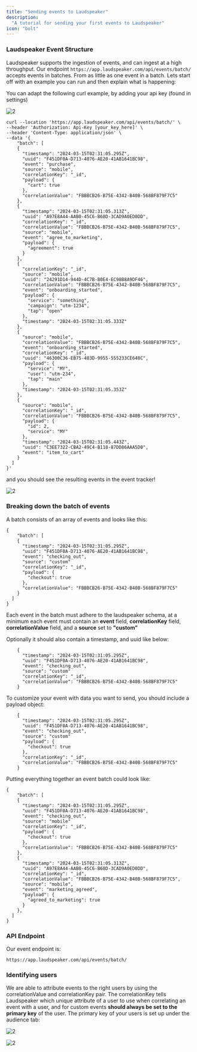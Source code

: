 ```yaml
---
title: "Sending events to Laudspeaker"
description:
  "A tutorial for sending your first events to Laudspeaker"
icon: "bolt"
---
```


### Laudspeaker Event Structure

Laudspeaker supports the ingestion of events, and can ingest at a high throughput. Our endpoint `https://app.laudspeaker.com/api/events/batch/` accepts events in batches. From as little as one event in a batch. Lets start off with an example you can run and then explain what is happening:

You can adapt the following curl example, by adding your api key (found in settings)

![2](/images/guides/getting-started/api_key.png)



```
curl --location 'https://app.laudspeaker.com/api/events/batch/' \
--header 'Authorization: Api-Key [your_key_here]' \
--header 'Content-Type: application/json' \
--data '{
    "batch": [
    {
      "timestamp": "2024-03-15T02:31:05.295Z",
      "uuid": "F451DF0A-D713-4076-AE20-41AB1641BC98",
      "event": "purchase",
      "source": "mobile",
      "correlationKey": "_id",
      "payload": {
        "cart": true
      },
      "correlationValue": "FBBBCB26-B75E-4342-B40B-568BF879F7C5"
    },
    {
      "timestamp": "2024-03-15T02:31:05.313Z",
      "uuid": "A97E8A44-AAB0-45C6-B68D-3CAD9A0ED0DD",
      "correlationKey": "_id",
      "correlationValue": "FBBBCB26-B75E-4342-B40B-568BF879F7C5",
      "source": "mobile",
      "event": "agree_to_marketing",
      "payload": {
        "agreement": true
      }
    },
    {
      "correlationKey": "_id",
      "source": "mobile",
      "uuid": "24291D14-944D-4C7B-B0E4-EC98B8A9DF46",
      "correlationValue": "FBBBCB26-B75E-4342-B40B-568BF879F7C5",
      "event": "onboarding_started",
      "payload": {
        "service": "something",
        "campaign": "utm-1234",
        "tap": "open"
      },
      "timestamp": "2024-03-15T02:31:05.333Z"
    },
    {
      "source": "mobile",
      "correlationValue": "FBBBCB26-B75E-4342-B40B-568BF879F7C5",
      "event": "onboarding_started",
      "correlationKey": "_id",
      "uuid": "46300C36-EB75-483D-9955-555233CE648C",
      "payload": {
        "service": "MY",
        "user": "utm-234",
        "tap": "main"
      },
      "timestamp": "2024-03-15T02:31:05.353Z"
    },
    {
      "source": "mobile",
      "correlationKey": "_id",
      "correlationValue": "FBBBCB26-B75E-4342-B40B-568BF879F7C5",
      "payload": {
        "id": 2,
        "service": "MY"
      },
      "timestamp": "2024-03-15T02:31:05.443Z",
      "uuid": "C3EE7322-CBA2-49C4-B118-87DD86AAA5D0",
      "event": "item_to_cart"
    }
  ]
}'

```

and you should see the resulting events in the event tracker!

![2](/images/guides/getting-started/example_events.png)

### Breaking down the batch of events

A batch consists of an array of events and looks like this:

```
{
    "batch": [
    {
      "timestamp": "2024-03-15T02:31:05.295Z",
      "uuid": "F451DF0A-D713-4076-AE20-41AB1641BC98",
      "event": "checking_out",
      "source": "custom"
      "correlationKey": "_id",
      "payload": {
        "checkout": true
      },
      "correlationValue": "FBBBCB26-B75E-4342-B40B-568BF879F7C5"
    }
  ]
}
```

Each event in the batch must adhere to the laudspeaker schema, at a minimum each event must contain an **event** field, **correlationKey** field, **correlationValue** field, and a **source** set to **"custom"**

Optionally it should also contain a timestamp, and uuid like below:

```
    {
      "timestamp": "2024-03-15T02:31:05.295Z",
      "uuid": "F451DF0A-D713-4076-AE20-41AB1641BC98",
      "event": "checking_out",
      "source": "custom"
      "correlationKey": "_id",
      "correlationValue": "FBBBCB26-B75E-4342-B40B-568BF879F7C5"
    }

```

To customize your event with data you want to send, you should include a payload object:

```
    {
      "timestamp": "2024-03-15T02:31:05.295Z",
      "uuid": "F451DF0A-D713-4076-AE20-41AB1641BC98",
      "event": "checking_out",
      "source": "custom"
      "payload": {
        "checkout": true
      },
      "correlationKey": "_id",
      "correlationValue": "FBBBCB26-B75E-4342-B40B-568BF879F7C5"
    }

```

Putting everything together an event batch could look like:

```
{
    "batch": [
    {
      "timestamp": "2024-03-15T02:31:05.295Z",
      "uuid": "F451DF0A-D713-4076-AE20-41AB1641BC98",
      "event": "checking_out",
      "source": "mobile"
      "correlationKey": "_id",
      "payload": {
        "checkout": true
      },
      "correlationValue": "FBBBCB26-B75E-4342-B40B-568BF879F7C5"
    },
    {
      "timestamp": "2024-03-15T02:31:05.313Z",
      "uuid": "A97E8A44-AAB0-45C6-B68D-3CAD9A0ED0DD",
      "correlationKey": "_id",
      "correlationValue": "FBBBCB26-B75E-4342-B40B-568BF879F7C5",
      "source": "mobile",
      "event": "marketing_agreed",
      "payload": {
        "agreed_to_marketing": true
      }
    },
  ]
}
```

### API Endpoint

Our event endpoint is:

`https://app.laudspeaker.com/api/events/batch/`


### Identifying users

We are able to attribute events to the right users by using the correlationValue and correlationKey pair. The correlationKey tells Laudspeaker which unique attribute of a user to use when correlating an event with a user, and for custom events **should always be set to the primary key** of the user. The primary key of your users is set up under the audience tab:

![2](/images/guides/getting-started/people_nav.png)

![2](/images/guides/getting-started/primary_key_user.png)
